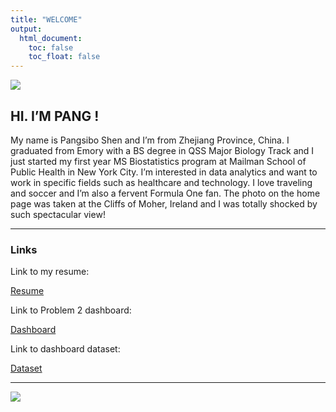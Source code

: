 ```yaml
---
title: "WELCOME"
output: 
  html_document:
    toc: false
    toc_float: false
---
```

 ![](images/IMG_4680.JPG)
 


## HI. I'M PANG !

My name is Pangsibo Shen and I'm from Zhejiang Province, China. I graduated from Emory with a BS degree in QSS Major Biology Track and I just started my first year MS Biostatistics program at Mailman School of Public Health in New York City. I'm interested in data analytics and want to work in specific fields such as healthcare and technology. I love traveling and soccer and I'm also a fervent Formula One fan. The photo on the home page was taken at the Cliffs of Moher, Ireland and I was totally shocked by such spectacular view!


-------------------------------

### Links

Link to my resume:

[Resume](about_me.html)

Link to Problem 2 dashboard:

[Dashboard](dashboard.html)

Link to dashboard dataset:
 
[Dataset](https://p8105.com/dataset_restaurant_inspections.html)
 
------------------------------

 ![](images/IMG_4799.JPG)
 
